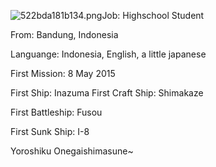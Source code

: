 [[File:522bda181b134.png|right]]Job: Highschool Student


From: Bandung, Indonesia


Languange: Indonesia, English, a little japanese


First Mission: 8 May 2015


First Ship: Inazuma
First Craft Ship: Shimakaze


First Battleship: Fusou


First Sunk Ship: I-8

Yoroshiku Onegaishimasune~